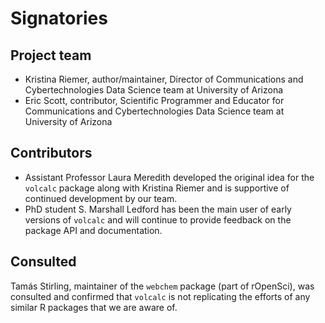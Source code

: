 # Signatories
<!-- 
This section provides the ISC with a view of the support received from the community for a proposal. Acceptance isn't predicated on popularity but community acceptance is important.  Willingness to accept outside input is also a good marker for project delivery. 

An optional section would be for R-Core signatories where changes to R are proposed.
-->

## Project team
<!-- 
Who are the people responsible for actually delivering the project if the proposal gets accepted and are already signed up and rearing to go?
-->
- Kristina Riemer, author/maintainer, Director of Communications and Cybertechnologies Data Science team at University of Arizona
- Eric Scott, contributor, Scientific Programmer and Educator for Communications and Cybertechnologies Data Science team at University of Arizona

## Contributors
<!-- 
Who are the people who have actively helped with this proposal but won't necessarily be on the core project team later?
-->

- Assistant Professor Laura Meredith developed the original idea for the `volcalc` package along with Kristina Riemer and is supportive of continued development by our team.
- PhD student S. Marshall Ledford has been the main user of early versions of `volcalc` and will continue to provide feedback on the package API and documentation.


## Consulted
<!-- 
Who has been given the opportunity to provide feedback on the proposal? This should include any R Consortium & ISC members who the proposal has been discussed with.
-->

Tamás Stirling, maintainer of the `webchem` package (part of rOpenSci), was consulted and confirmed that `volcalc` is not replicating the efforts of any similar R packages that we are aware of. 
